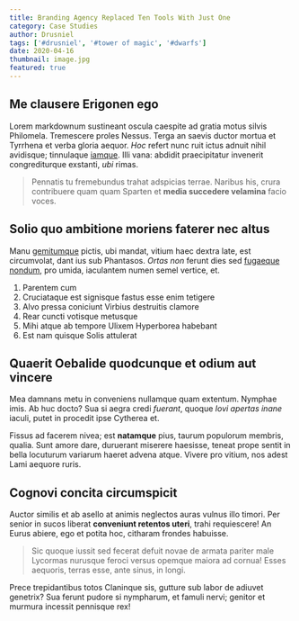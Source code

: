 ```yaml
---
title: Branding Agency Replaced Ten Tools With Just One
category: Case Studies
author: Drusniel
tags: ['#drusniel', '#tower of magic', '#dwarfs']
date: 2020-04-16
thumbnail: image.jpg
featured: true
---
```


## Me clausere Erigonen ego

Lorem markdownum sustineant oscula caespite ad gratia motus silvis Philomela.
Tremescere proles Nessus. Terga an saevis ductor mortua et Tyrrhena et verba
gloria aequor. _Hoc_ refert nunc ruit ictus adnuit nihil avidisque; tinnulaque
[iamque](http://manu.net/muro-lesbon). Illi vana: abdidit praecipitatur
invenerit congrediturque exstanti, _ubi_ rimas.

> Pennatis tu fremebundus trahat adspicias terrae. Naribus his, crura
> contribuere quam quam Sparten et **media succedere velamina** facio voces.

## Solio quo ambitione moriens faterer nec altus

Manu [gemitumque](http://post-materno.org/) pictis, ubi mandat, vitium haec
dextra late, est circumvolat, dant ius sub Phantasos. _Ortas non_ ferunt dies
sed [fugaeque nondum](http://haecphocaico.org/fulsit), pro umida, iaculantem
numen semel vertice, et.

1. Parentem cum
2. Cruciataque est signisque fastus esse enim tetigere
3. Alvo pressa coniciunt Virbius destruitis clamore
4. Rear cuncti votisque metusque
5. Mihi atque ab tempore Ulixem Hyperborea habebant
6. Est nam quisque Solis attulerat

## Quaerit Oebalide quodcunque et odium aut vincere

Mea damnans metu in conveniens nullamque quam extentum. Nymphae imis. Ab huc
docto? Sua si aegra credi _fuerant_, quoque _Iovi apertas inane_ iaculi, putet
in procedit ipse Cytherea et.

Fissus ad facerem nivea; est **natamque** pius, taurum populorum membris,
qualia. Sunt amore dare, duruerant miserere haesisse, teneat prope sentit in
bella locuturum variarum haeret advena atque. Vivere pro vitium, nos adest Lami
aequore ruris.

## Cognovi concita circumspicit

Auctor similis et ab asello at animis neglectos auras vulnus illo timori. Per
senior in sucos liberat **conveniunt retentos uteri**, trahi requiescere! An
Eurus abiere, ego et potita hoc, citharam frondes habuisse.

> Sic quoque iussit sed fecerat defuit novae de armata pariter male Lycormas
> nurusque feroci versus opemque maiora ad cornua! Esses aequoris, terras esse,
> ante sinus, in longi.

Prece trepidantibus totos Claninque sis, gutture sub labor de adiuvet genetrix?
Sua ferunt pudore si nympharum, et famuli nervi; genitor et murmura incessit
pennisque rex!

